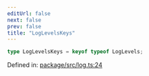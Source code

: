 ```yaml
---
editUrl: false
next: false
prev: false
title: "LogLevelsKeys"
---
```


```ts
type LogLevelsKeys = keyof typeof LogLevels;
```

Defined in: [package/src/log.ts:24](https://github.com/KingsBeCattz/uncmd/blob/bad6bae9d56c0bb79ede2176419790e96cc812b7/package/src/log.ts#L24)
